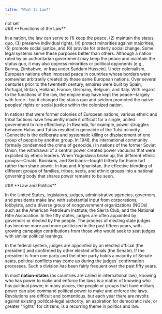 ```yaml
---
title: "What Is Law?"
---
```

<div className="content-chunk" data-subsection-id = "">
not set
</div>
<div className="content-chunk" data-subsection-id = "Functions-of-the-Law-10t">
### **Functions of the Law**

In a nation, the law can serve to (1) keep the peace, (2) maintain the status quo, (3) preserve individual rights, (4) protect minorities against majorities, (5) promote social justice, and (6) provide for orderly social change. Some legal systems serve these purposes better than others. Although a nation ruled by an authoritarian government may keep the peace and maintain the status quo, it may also oppress minorities or political opponents (e.g., Burma, Zimbabwe, or Iraq under Saddam Hussein). Under colonialism, European nations often imposed peace in countries whose borders were somewhat arbitrarily created by those same European nations. Over several centuries prior to the twentieth century, empires were built by Spain, Portugal, Britain, Holland, France, Germany, Belgium, and Italy. With regard to the functions of the law, the empire may have kept the peace—largely with force—but it changed the status quo and seldom promoted the native peoples’ rights or social justice within the colonized nation.

In nations that were former colonies of European nations, various ethnic and tribal factions have frequently made it difficult for a single, united government to rule effectively. In Rwanda, for example, power struggles between Hutus and Tutsis resulted in genocide of the Tutsi minority. (Genocide is the deliberate and systematic killing or displacement of one group of people by another group. In 1948, the international community formally condemned the crime of genocide.) In nations of the former Soviet Union, the withdrawal of a central power created power vacuums that were exploited by ethnic leaders. When Yugoslavia broke up, the different ethnic groups—Croats, Bosnians, and Serbians—fought bitterly for home turf rather than share power. In Iraq and Afghanistan, the effective blending of different groups of families, tribes, sects, and ethnic groups into a national governing body that shares power remains to be seen.
</div>
<div className="content-chunk" data-subsection-id = "Law-and-Politics-11t">
### **Law and Politics**

In the United States, legislators, judges, administrative agencies, governors, and presidents make law, with substantial input from corporations, lobbyists, and a diverse group of nongovernment organizations (NGOs) such as the American Petroleum Institute, the Sierra Club, and the National Rifle Association. In the fifty states, judges are often appointed by governors or elected by the people. The process of electing state judges has become more and more politicized in the past fifteen years, with growing campaign contributions from those who would seek to seat judges with similar political leanings.

In the federal system, judges are appointed by an elected official (the president) and confirmed by other elected officials (the Senate). If the president is from one party and the other party holds a majority of Senate seats, political conflicts may come up during the judges’ confirmation processes. Such a division has been fairly frequent over the past fifty years.

In most **nation-states** (as countries are called in international law), knowing who has power to make and enforce the laws is a matter of knowing who has political power; in many places, the people or groups that have military power can also command political power to make and enforce the laws. Revolutions are difficult and contentious, but each year there are revolts against existing political-legal authority; an aspiration for democratic rule, or greater “rights” for citizens, is a recurring theme in politics and law.
</div>
